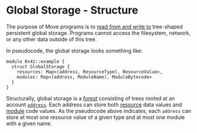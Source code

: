 # Global Storage - Structure

The purpose of Move programs is to [read from and write to](global-storage-operators.mdx) tree-shaped persistent global storage. Programs cannot access the filesystem, network, or any other data outside of this tree.

In pseudocode, the global storage looks something like:

```move
module 0x42::example {
  struct GlobalStorage {
    resources: Map<(address, ResourceType), ResourceValue>,
    modules: Map<(address, ModuleName), ModuleBytecode>
  }
}
```

Structurally, global storage is a [forest](https://en.wikipedia.org/wiki/Tree_(graph_theory)) consisting of trees rooted at an account [`address`](address.mdx). Each address can store both [resource](structs-and-resources.mdx) data values and [module](modules-and-scripts.mdx) code values. As the pseudocode above indicates, each `address` can store at most one resource value of a given type and at most one module with a given name.
